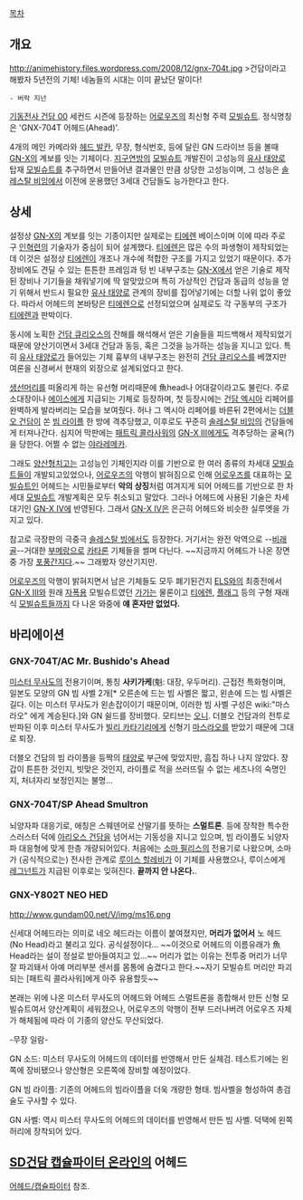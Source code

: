 [[목차]]
== 개요 ==
http://animehistory.files.wordpress.com/2008/12/gnx-704t.jpg
>건담이라고 해봤자 5년전의 기체! 네놈들의 시대는 이미 끝났단 말이다!
 - 버락 지넌

[[기동전사 건담 00]] 세컨드 시즌에 등장하는 [[어로우즈]]의 최신형 주력 [[모빌슈트]]. 정식명칭은 'GNX-704T 어헤드(Ahead)'.

4개의 메인 카메라와 [[헤드 발칸]], 무장, 형식번호, 등에 달린 GN 드라이브 등을 볼때 [[GN-X]]의 계보를 잇는 기체이다. [[지구연방(기동전사 건담 00)|지구연방]]의 [[모빌슈트]] 개발진이 고성능의 [[유사 태양로]] 탑재 [[모빌슈트]]를 추구하면서 만들어낸 결과물인 만큼 상당한 고성능이며, 그 성능은 [[솔레스탈 비잉]]에서 이전에 운용했던 3세대 건담들도 능가한다고 한다.
== 상세 ==
설정상 [[GN-X]]의 계보를 잇는 기종이지만 실제로는 [[티에렌]] 베이스이며 이에 따라 주로 구 [[인혁련]]의 기술자가 중심이 되어 설계했다.
[[티에렌]]은 많은 수의 파생형이 제작되었는데 이것은 설정상 [[티에렌]]이 개조나 개수에 적합한 구조를 가지고 있었기 때문이다. 추가장비에도 견딜 수 있는 튼튼한 프레임과 텅 빈 내부구조는 [[GN-X]]에서 얻은 기술로 제작된 장비나 기기들을 채워넣기에 딱 알맞았으며 특히 가상적인 건담과 동급의 성능을 얻기 위해서 반드시 필요한 [[유사 태양로]] 관계의 장비를 집어넣기에는 더할 나위 없이 좋았다. 따라서 어헤드의 본바탕은 [[티에렌]]으로 선정되었으며 실제로도 각 구동부의 구조가 [[티에렌]]과 판박이다.

동시에 노획한 [[건담 큐리오스]]의 잔해를 해석해서 얻은 기술들을 피드백해서 제작되었기 때문에 양산기이면서 3세대 건담과 동등, 혹은 그것을 능가하는 성능을 지니고 있다. 특히 [[유사 태양로]]가 들어있는 기체 흉부의 내부구조는 완전히 [[건담 큐리오스]]를 베꼈지만 여론을 신경써서 현재의 외장으로 설계되었다고 한다.

[[생선]]머리를 떠올리게 하는 유선형 머리때문에 魚head나 어대갈이라고도 불린다. 주로 소대장이나 [[에이스]]에게 지급되는 기체로 등장하며, 첫 등장시에는 [[건담 엑시아]] 리페어를 완벽하게 발라버리는 모습을 보여줬다. 허나 그 엑시아 리페어를 바른뒤 2편에서는 [[더블오 건담]]이 쏜 [[빔 라이플]] 한 방에 격추당했고, 이후로도 꾸준히 [[솔레스탈 비잉]]의 건담들에게 터져나간다. 심지어 막판에는 [[패트릭 콜라사워]]의 [[GN-X III]]에게도 격추당하는 굴욕(?)을 당한다. 어쩔 수 없는 [[야라레메카]].

그래도 [[양산형]]치고는 고성능인 기체인지라 이를 기반으로 한 여러 종류의 차세대 [[모빌슈트]]들이 개발되고있었으나, [[어로우즈]]의 악행이 밝혀짐으로 인해 [[어로우즈]]를 대표하는 [[모빌슈트]]인 어헤드는 시민들로부터 '''악의 상징'''처럼 여겨지게 되어 어헤드를 기반으로 한 차세대 [[모빌슈트]] 개발계획은 모두 취소되고 말았다. 그러나 어헤드에 사용된 기술은 차세대기인 [[GN-X IV]]에 반영된다. 그래서 [[GN-X IV]]은 은근히 어헤드와 비슷한 실루엣을 가지고 있다.

참고로 극장판의 극중극 [[솔레스탈 빙]]에서도 등장한다. 거기서는 완전 악역으로 --[[비래골]]--거대한 [[부메랑]]으로 [[카타론]] 기체들을 썰며 다닌다. ~~지금까지 어헤드가 나온 장면 중 가장 [[포풍]][[간지]]다.~~ 그래봤자 양산기지만.

[[어로우즈]]의 악행이 밝혀지면서 남은 기체들도 모두 폐기된건지 [[ELS]]와의 최종전에서 [[GN-X III]]와 원래 [[자폭]]용 모빌슈트였던 [[가가]]는 물론이고 [[티에렌]], [[유니온 플래그|플래그]] 등의 구형 재래식 [[모빌슈트]]들까지 다 나온 와중에 '''얘 혼자만 없었다.'''
== 바리에이션 ==
=== GNX-704T/AC Mr. Bushido's Ahead ===
[[미스터 무사도]]의 전용기이며, 통칭 '''사키가케'''(魁: 대장, 우두머리). 근접전 특화형이며, 일본도 모양의 GN 빔 사벨 2개[* 오른손에 드는 빔 사벨은 짧고, 왼손에 드는 빔 사벨은 길다. 이는 미스터 무사도가 왼손잡이이기 때문이며, 이러한 빔 사벨 구성은 wiki:"마스라오" 에게 계승된다.]와 GN 쉴드를 장비했다. 모티브는 [[오니]]. 더블오 건담과의 전투로 반파된 이후 미스터 무사도가 [[빌리 카타기리]]에게 신형기 [[마스라오]]를 받았기 때문에 그대로 퇴장.

더블오 건담의 빔 라이플을 등짝의 [[태양로]] 부근에 맞았지만, 흠집 하나 나지 않았다. 장갑이 튼튼한 것인지, 빗맞은 것인지, 라이플로 적을 쓰러뜨릴 수 없는 세츠나의 숙명인지, 처녀자리 보정인지는 불명...

=== GNX-704T/SP  Ahead Smultron ===
뇌양자파 대응기로, 애칭은 스웨덴어로 산딸기를 뜻하는 '''스멀트론'''. 등에 장착한 특수한 스러스터 덕에 [[아리오스 건담]]을 넘어서는 기동성을 지니고 있으며, 빔 라이플도 뇌양자파 대응형에 맞게 한층 개량되어있다. 처음에는 [[소마 필리스]]의 전용기로 나왔으며, 소마가 (공식적으로는) 전사한 관계로 [[루이스 할레비]]가 이 기체를 사용했으나, 루이스에게 [[레그넌트]]가 지급된 이후로는 잊혀진다. '''끝까지 안 나온다.'''.

=== GNX-Y802T NEO HED ===
http://www.gundam00.net/V/img/ms16.png

신세대 어헤드라는 의미로 네오 헤드라는 이름이 붙여졌지만, '''머리가 없어서''' 노 헤드(No Head)라고 불리고 있다. 공식설정이다... ~~이것으로 어헤드의 이름유래가 魚Head라는 설이 정설로 받아들여지고 있...~~ 머리가 없는 이유는 전투중 머리가 너무 잘 파괴돼서 아예 머리부분 센서를 몸통에 숨겼다고 한다.~~자기 모빌슈트 머리만 파괴되는 [패트릭 콜라사워]에게 아주 유용할듯~~

본래는 위에 나온 미스터 무사도의 어헤드와 어헤드 스멀트론을 종합해서 만든 신형 모빌슈트여서 양산계획이 세워졌으나, 어로우즈의 악행이 전부 드러나버려 어로우즈 자체가 해체됨에 따라 이 기종의 양산도 무산되었다.

-무장 일람-

GN 소드: 미스터 무사도의 어헤드의 데이터를 반영해서 만든 실체검. 테스트기에는 왼쪽에 장비됐으나 양산형은 오른쪽에 장비할 예정이었다.

GN 빔 라이플: 기존의 어헤드의 빔라이플을 더욱 개량한 형태. 빔사벨을 형성하여 총검술도 구사할 수 있다.

GN 사벨: 역시 미스터 무사도의 어헤드의 데이터를 반영해서 만든 빔 사벨. 덕택에 왼쪽 허리에 장착되어 있다.

== [[SD건담 캡슐파이터 온라인]]의 어헤드 ==
[[어헤드/캡슐파이터]] 참조.
